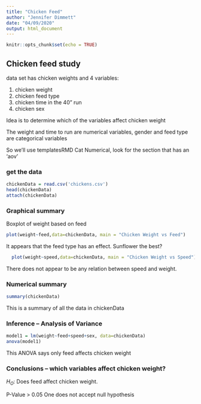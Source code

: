 ```yaml
---
title: "Chicken Feed"
author: "Jennifer Dimmett"
date: "04/09/2020"
output: html_document
---
```


```r
knitr::opts_chunk$set(echo = TRUE)

```

##  Chicken feed study  

data set has chicken weights and 4 variables:
  
  1.  chicken weight  
  2.  chicken feed type  
  3.  chicken time in the 40" run  
  4.  chicken sex   

Idea is to determine which of the variables affect chicken weight 

The weight and time to run are numerical variables, gender and feed type are categorical variables

So we'll use templatesRMD Cat Numerical, look for the section that has an 'aov'

<!-- This question is like a bunch of t-tests, but instead of doing the t-test a bunch of times we use ANOVA to do all the comparisons at once!  !-->

### get the data

```r
chickenData = read.csv('chickens.csv')
head(chickenData)
attach(chickenData)
```

### Graphical summary

<!-- plot chicken weight against each of the three explanatory variables.  Weight against a categorial varable is a boxplot, weight against a numerical variable is a scatter plot !-->

Boxplot of weight based on feed 

```r
plot(weight~feed,data=chickenData, main = "Chicken Weight vs Feed")
```
  
  It appears that the feed type has an effect.  Sunflower the best?
  
  

```r
  plot(weight~speed,data=chickenData, main = "Chicken Weight vs Speed")
``` 

There does not appear to be any relation between speed and weight.

### Numerical summary  

```r
summary(chickenData)
```
This is a summary of all the data in chickenData
 


### Inference -- Analysis of Variance

```r
model1 = lm(weight~feed+speed+sex, data=chickenData)
anova(model1)
```

This ANOVA says only feed affects chicken weight

###  Conclusions  -- which variables affect chicken weight?

$H_O$: Does feed affect chicken weight.

P-Value > 0.05 One does not accept null hypothesis




